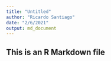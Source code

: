 ---
title: "Untitled"
author: "Ricardo Santiago"
date: "2/6/2021"
output: md_document
---



## This is an R Markdown file